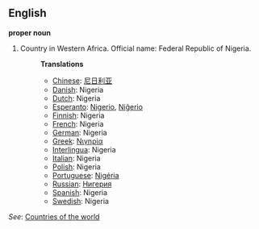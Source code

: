 ==English==

'''proper noun'''

# Country in Western Africa. Official name: Federal Republic of Nigeria.
#:'''Translations'''
#:*[[Chinese]]: [[尼日利亚]]
#:*[[Danish]]: Nigeria
#:*[[Dutch]]: Nigeria
#:*[[Esperanto]]: [[Nigerio]], [[Niĝerio]]
#:*[[Finnish]]: Nigeria
#:*[[French]]: Nigeria
#:*[[German]]: Nigeria
#:*[[Greek]]: [[Νιγηρία]]
#:*[[Interlingua]]: Nigeria
#:*[[Italian]]: Nigeria
#:*[[Polish]]: Nigeria
#:*[[Portuguese]]: [[Nigéria]]
#:*[[Russian]]: [[Нигерия]]
#:*[[Spanish]]: Nigeria
#:*[[Swedish]]: Nigeria

''See'': [[Countries of the world]]
